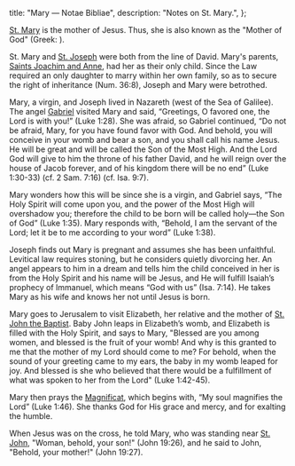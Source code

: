   title: "Mary — Notae Bibliae",
  description: "Notes on St. Mary.",
};

<Initial text="Mary"/>

[St. Mary](/glossary/names#mary) is the mother of Jesus. Thus, she is also known as the "Mother of God" (Greek: *<Definition lang="greek" anchor="theotokos" text="Theotokos"/>*).

St. Mary and [St. Joseph](/people/saints/joseph) were both from the line of David. Mary's parents, [Saints Joachim and Anne](/people/saints/joachim-and-anne), had her as their only child. Since the Law required an only daughter to marry within her own family, so as to secure the right of inheritance (Num. 36:8), Joseph and Mary were betrothed.

Mary, a virgin, and Joseph lived in Nazareth (west of the Sea of Galilee). The angel [Gabriel](/people/saints/gabriel) visited Mary and said, “Greetings, O favored one, the Lord is with you!” (Luke 1:28). She was afraid, so Gabriel continued, “Do not be afraid, Mary, for you have found favor with God. And behold, you will conceive in your womb and bear a son, and you shall call his name Jesus. He will be great and will be called the Son of the Most High. And the Lord God will give to him the throne of his father David, and he will reign over the house of Jacob forever, and of his kingdom there will be no end” (Luke 1:30-33) (cf. 2 Sam. 7:16) (cf. Isa. 9:7).

Mary wonders how this will be since she is a virgin, and Gabriel says, “The Holy Spirit will come upon you, and the power of the Most High will overshadow you; therefore the child to be born will be called holy—the Son of God” (Luke 1:35). Mary responds with, “Behold, I am the servant of the Lord; let it be to me according to your word” (Luke 1:38).

Joseph finds out Mary is pregnant and assumes she has been unfaithful. Levitical law requires stoning, but he considers quietly divorcing her. An angel appears to him in a dream and tells him the child conceived in her is from the Holy Spirit and his name will be Jesus, and He will fulfill Isaiah’s prophecy of Immanuel, which means “God with us” (Isa. 7:14). He takes Mary as his wife and knows her not until Jesus is born.

Mary goes to Jerusalem to visit Elizabeth, her relative and the mother of [St. John the Baptist](/people/saints/john-the-baptist). Baby John leaps in Elizabeth’s womb, and Elizabeth is filled with the Holy Spirit, and says to Mary, "Blessed are you among women, and blessed is the fruit of your womb! And why is this granted to me that the mother of my Lord should come to me? For behold, when the sound of your greeting came to my ears, the baby in my womb leaped for joy. And blessed is she who believed that there would be a fulfillment of what was spoken to her from the Lord" (Luke 1:42-45).

Mary then prays the [Magnificat](/liturgy/chants/magnificat), which begins with, “My soul magnifies the Lord” (Luke 1:46). She thanks God for His grace and mercy, and for exalting the humble.

When Jesus was on the cross, he told Mary, who was standing near [St. John](/people/saints/john), "Woman, behold, your son!" (John 19:26), and he said to John, "Behold, your mother!" (John 19:27).
